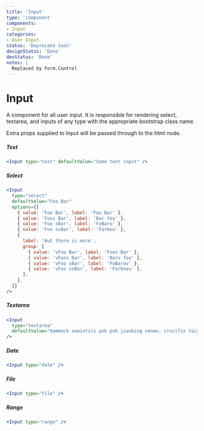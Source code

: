```yaml
---
title: 'Input'
type: 'component'
components:
- Input
categories:
- User Input
status: 'Deprecate Soon'
designStatus: 'Done'
devStatus: 'Done'
notes: |
  Replaced by Form.Control
---
```





# Input



A component for all user input. It is responsible for rendering select, textarea, and inputs of any type with the appropriate bootstrap class name.

Extra props supplied to Input will be passed through to the html node.

##### Text

```jsx live
<Input type="text" defaultValue="Some text input" />
```

##### Select

```jsx live
<Input
  type="select"
  defaultValue="Foo Bar"
  options={[
    { value: 'Foo Bar', label: 'Foo Bar' },
    { value: 'Foos Bar', label: 'Bar foo' },
    { value: 'Foo sBar', label: 'FoBaro' },
    { value: 'Foo ssBar', label: 'Farboo' },
    {
      label: 'But there is more',
      group: [
        { value: 'vFoo Bar', label: 'Foov Bar' },
        { value: 'vFoos Bar', label: 'Barv foo' },
        { value: 'vFoo sBar', label: 'FoBarov' },
        { value: 'vFoo ssBar', label: 'Farboov' },
      ],
    },
  ]}
/>
```

##### Textarea

```jsx live
<Input
  type="textarea"
  defaultValue="Hammock semiotics pok pok jianbing venmo, crucifix taiyaki stumptown irony ennui knausgaard bitters synth slow-carb iPhone."
/>
```

##### Date

```jsx live
<Input type="date" />
```

##### File

```jsx live
<Input type="file" />
```

##### Range

```jsx live
<Input type="range" />
```
